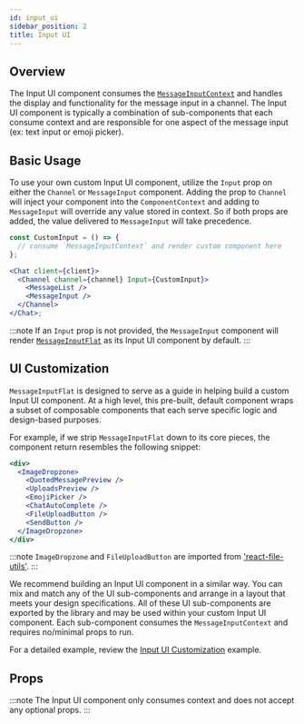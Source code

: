 ```yaml
---
id: input_ui
sidebar_position: 2
title: Input UI
---
```


## Overview

The Input UI component consumes the [`MessageInputContext`](../contexts/message-input-context.mdx) and handles the display and functionality
for the message input in a channel. The Input UI component is typically a combination of sub-components that each consume
context and are responsible for one aspect of the message input (ex: text input or emoji picker).

## Basic Usage

To use your own custom Input UI component, utilize the `Input` prop on either the `Channel` or `MessageInput` component. Adding the
prop to `Channel` will inject your component into the `ComponentContext` and adding to `MessageInput` will override
any value stored in context. So if both props are added, the value delivered to `MessageInput` will take precedence.

```jsx
const CustomInput = () => {
  // consume `MessageInputContext` and render custom component here
};

<Chat client={client}>
  <Channel channel={channel} Input={CustomInput}>
    <MessageList />
    <MessageInput />
  </Channel>
</Chat>;
```

:::note
If an `Input` prop is not provided, the `MessageInput` component will render [`MessageInputFlat`](https://github.com/GetStream/stream-chat-react/blob/master/src/components/MessageInput/MessageInputFlat.tsx)
as its Input UI component by default.
:::

## UI Customization

`MessageInputFlat` is designed to serve as a guide in helping build a custom Input UI component. At a high level, this
pre-built, default component wraps a subset of composable components that each serve specific logic and design-based purposes.

For example, if we strip `MessageInputFlat` down to its core pieces, the component return resembles the following snippet:

```jsx
<div>
  <ImageDropzone>
    <QuotedMessagePreview />
    <UploadsPreview />
    <EmojiPicker />
    <ChatAutoComplete />
    <FileUploadButton />
    <SendButton />
  </ImageDropzone>
</div>
```

:::note
`ImageDropzone` and `FileUploadButton` are imported from ['react-file-utils'](https://www.npmjs.com/package/react-file-utils).
:::

We recommend building an Input UI component in a similar way. You can mix and match any of the UI sub-components and arrange
in a layout that meets your design specifications. All of these UI sub-components are exported by the library and may be used within
your custom Input UI component. Each sub-component consumes the `MessageInputContext` and requires no/minimal props to run.

For a detailed example, review the [Input UI Customization](../customization/input-ui.mdx) example.

## Props

:::note
The Input UI component only consumes context and does not accept any optional props.
:::
